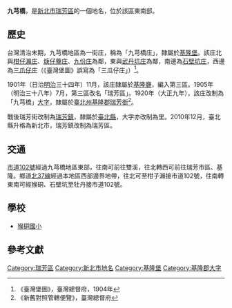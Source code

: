 {{noteTA
|1 = zh-cn:庄; zh-hk:庄; zh-tw:庄;
}}
'''九芎橋'''，是[[新北市|新北市]][[瑞芳區|瑞芳區]]的一個地名，位於該區東南部。

==歷史==
台灣清治末期，九芎橋地區為一街庄，稱為「九芎橋庄」，隸屬於[[基隆堡|基隆堡]]。該庄北與[[柑仔瀨庄|柑仔瀨庄]]、[[焿仔藔庄|焿仔藔庄]]、[[九份庄|九份庄]]為鄰，東與[[武丹坑庄|武丹坑庄]]為鄰，南邊為[[石壁坑庄|石壁坑庄]]，西邊為[[三爪仔庄|三爪仔庄]]（《臺灣堡圖》誤寫為「三瓜仔庄」）<ref>《臺灣堡圖》，臺灣總督府，1904年</ref>。

1901年（日治[[明治|明治]]三十四年）11月，該庄隸屬於[[基隆廳|基隆廳]]，編入第三區。1905年（明治三十八年）7月，第三區改名「瑞芳區」。1920年（大正九年），該庄改制為「九芎橋」[[大字|大字]]，隸屬於[[臺北州|臺北州]][[基隆郡|基隆郡]][[瑞芳街|瑞芳街]]<ref>《新舊對照管轄便覽》，臺灣總督府</ref>。

戰後瑞芳街改制為[[瑞芳鎮|瑞芳鎮]]，隸屬於[[臺北縣|臺北縣]]，大字亦改制為里。2010年12月，臺北縣升格為新北市，瑞芳鎮改制為瑞芳區。

==交通==
[[市道102號|市道102號]]經過九芎橋地區東部，往南可前往雙溪，往北轉西可前往瑞芳市區、基隆。鄉道[[北37線|北37線]]經過本地區西部邊界地帶，往北可至柑子瀨接市道102號，往南轉東南可經猴硐、石壁坑至牡丹接市道102號。

==學校==
*[[猴硐國小|猴硐國小]]

==參考文獻==
{{reflist}}

{{基隆郡}}

[[Category:瑞芳區|Category:瑞芳區]]
[[Category:新北市地名|Category:新北市地名]]
[[Category:基隆堡|Category:基隆堡]]
[[Category:基隆郡大字|Category:基隆郡大字]]